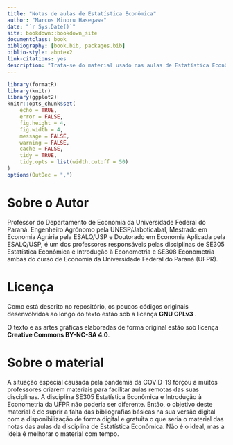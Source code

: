 ```yaml
--- 
title: "Notas de aulas de Estatística Econômica"
author: "Marcos Minoru Hasegawa"
date: "`r Sys.Date()`"
site: bookdown::bookdown_site
documentclass: book
bibliography: [book.bib, packages.bib]
biblio-style: abntex2
link-citations: yes
description: "Trata-se do material usado nas aulas de Estatística Econômica e Introdução à Econometria SE305 do curso de Economia da Universidade Federal do Paranà."
---
```


```r
library(formatR)
library(knitr)
library(ggplot2)
knitr::opts_chunk$set(
	echo = TRUE,
	error = FALSE,
	fig.height = 4,
	fig.width = 4,
	message = FALSE,
	warning = FALSE,
	cache = FALSE,
	tidy = TRUE,
	tidy.opts = list(width.cutoff = 50)
)
options(OutDec = ",")
```

# Sobre o Autor {-}

Professor do Departamento de Economia da Universidade Federal do Paraná. Engenheiro Agrônomo pela UNESP/Jaboticabal, Mestrado em Economia Agrária pela ESALQ/USP e Doutorado em Economia Aplicada pela ESALQ/USP, é um dos professores responsáveis pelas disciplinas de SE305 Estatística Econômica e Introdução à Econometria e SE308 Econometria ambas do curso de Economia da Universidade Federal do Paraná (UFPR). 

# Licença {-}

Como está descrito no repositório, os poucos códigos originais desenvolvidos ao longo do texto estão sob a licença **GNU GPLv3** .

O texto e as artes gráficas elaboradas de forma original estão sob licença **Creative Commons BY-NC-SA 4.0**.

# Sobre o material {-}

A situação especial causada pela pandemia da COVID-19 forçou a muitos professores criarem materiais para facilitar aulas remotas das suas disciplinas. A disciplina SE305 Estatística Econômica e Introdução à Econometria da UFPR não poderia ser diferente. Então, o objetivo deste material é de suprir a falta das bibliografias básicas na sua versão digital com a disponibilização de forma digital e gratuita o que seria o material das notas das aulas da disciplina de Estatística Econômica. Não é o ideal, mas a ideia é melhorar o material com tempo.
